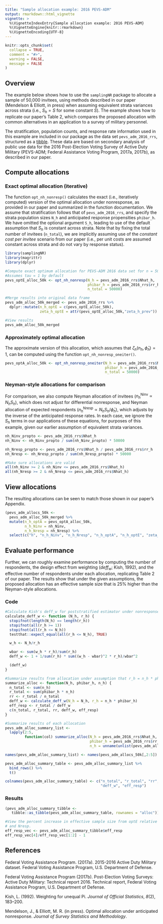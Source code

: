```yaml
---
title: "Sample allocation example: 2016 PEVS-ADM"
output: rmarkdown::html_vignette
vignette: >
  %\VignetteIndexEntry{Sample allocation example: 2016 PEVS-ADM}
  %\VignetteEngine{knitr::rmarkdown}
  %\VignetteEncoding{UTF-8}
---
```


```r
knitr::opts_chunk$set(
  collapse = TRUE,
  comment = "#>",
  warning = FALSE,
  message = FALSE
)
```

## Overview

The example below shows how to use the `samplingNR` package to allocate a sample of 50,000 invitees, using methods described in our paper (Mendelson & Elliott, in press) when assuming equivalent strata variances across strata (i.e., $S_h = S$ for some constant $S$). The example shows how to replicate our paper's Table 2, which compares the proposed allocation with common alternatives in an application to a survey of military personnel.

The stratification, population counts, and response rate information used in this example are included in our package as the data set `pevs_adm_2016_rrs`, structured as a [tibble](https://tibble.tidyverse.org/). These data are based on secondary analysis of public use data for the 2016 Post-Election Voting Survey of Active Duty Military (PEVS-ADM; Federal Assistance Voting Program, 2017a, 2017b), as described in our paper.

## Compute allocations

### Exact optimal allocation (iterative)

The function `opt_nh_nonresp()` calculates the exact (i.e., iteratively computed) version of the optimal allocation under nonresponse, as provided in our paper and summarized in the function documentation. We assume that stratification follows that of `pevs_adm_2016_rrs`, and specify the strata population sizes `N_h` and anticipated response propensities `phibar_h`. We have omitted the optional argument `S_h`, leading to use of the default assumption that $S_h$ is constant across strata. Note that by fixing the total number of invitees (`n_total`), we are implicitly assuming use of the *constant cost per invitee* scenario from our paper (i.e., per unit costs are assumed constant across strata and do not vary by response status).

```r
library(samplingNR)
library(magrittr)
library(dplyr)

#Compute exact optimum allocation for PEVS-ADM 2016 data set for n = 50k
#Assumes tau = 1 by default
pevs_optE_alloc_50k <- opt_nh_nonresp(N_h = pevs_adm_2016_rrs$Nhat_h,
                                      phibar_h = pevs_adm_2016_rrs$rr_h,
                                      n_total = 50000)

#Merge results into original data frame
pevs_adm_alloc_50k_merged <- pevs_adm_2016_rrs %>%
  dplyr::mutate(n_h_optE = c(pevs_optE_alloc_50k),
                zeta_h_optE = attr(pevs_optE_alloc_50k,"zeta_h_prev"))

#View results
pevs_adm_alloc_50k_merged
```

### Approximately optimal allocation

The approximate version of this allocation, which assumes that $\zeta_h(n_h,\bar{\phi}_h) = 1$, can be computed using the function `opt_nh_nonresp_oneiter()`.

```r
pevs_optA_alloc_50k <- opt_nh_nonresp_oneiter(N_h = pevs_adm_2016_rrs$Nhat_h,
                                              phibar_h = pevs_adm_2016_rrs$rr_h,
                                              n_total = 50000)
```

### Neyman-style allocations for comparison

For comparison, we also compute Neyman allocation of invitees ($n_h^{\textrm{Ninv}}\propto N_h S_h$), which does not adjust for differential nonresponse, and Neyman allocation of expected respondents ($n_h^{\textrm{Nresp}}\propto N_h S_h / \bar{\phi}_h$), which adjusts by the inverse of the anticipated response rates. In each case, we ignore the $S_h$ terms in our applications of these equations, for purposes of this example, given our earlier assumption of equivalent strata variances.

```r
nh_Ninv_propto <- pevs_adm_2016_rrs$Nhat_h
nh_Ninv <- nh_Ninv_propto / sum(nh_Ninv_propto) * 50000

nh_Nresp_propto <- pevs_adm_2016_rrs$Nhat_h / pevs_adm_2016_rrs$rr_h
nh_Nresp <- nh_Nresp_propto / sum(nh_Nresp_propto) * 50000

#Make sure allocations are valid
all(nh_Ninv >= 2 & nh_Ninv <= pevs_adm_2016_rrs$Nhat_h)
all(nh_Nresp >= 2 & nh_Nresp <= pevs_adm_2016_rrs$Nhat_h)
```

## View allocations

The resulting allocations can be seen to match those shown in our paper's Appendix.

```r
(pevs_adm_allocs_50k <- 
  pevs_adm_alloc_50k_merged %>%
  mutate(n_h_optA = pevs_optA_alloc_50k,
         n_h_Ninv = nh_Ninv,
         n_h_Nresp = nh_Nresp) %>%
  select(c("h", "n_h_Ninv", "n_h_Nresp", "n_h_optA", "n_h_optE", "zeta_h_optE")))
```

## Evaluate performance

Further, we can roughly examine performance by computing the number of respondents, the design effect from weighting ($deff_w$; Kish, 1992), and the effective number of respondents under each allocation, replicating Table 2 of our paper. The results show that under the given assumptions, the proposed allocation has an effective sample size that is 25% higher than the Neyman-style allocations.

### Code

```r
#Calculate Kish's deff_w for poststratified estimator under nonresponse
calculate_deff_w <- function (N_h, r_h) {
  stopifnot(length(N_h) == length(r_h))
  stopifnot(all(r_h >= 1))
  stopifnot(all(r_h <= N_h))
  testthat::expect_equal(all(r_h <= N_h), TRUE)

  w_h <- N_h/r_h

  wbar <- sum(w_h * r_h)/sum(r_h)
  deff_w <- 1 + 1/sum(r_h) * sum((w_h - wbar)^2 * r_h)/wbar^2

  (deff_w)
}

#Summarize results from allocation under assumption that r_h = n_h * phibar_h
summarize_alloc <- function(N_h, phibar_h, n_h) {
  n_total <- sum(n_h)
  r_total <- sum(phibar_h * n_h)
  rr <- r_total / n_total
  deff_w <- calculate_deff_w(N_h = N_h, r_h = n_h * phibar_h)
  eff_resp <- r_total / deff_w
  c(n_total, r_total, rr, deff_w, eff_resp)
}

#Summarize results of each allocation
pevs_adm_alloc_summary_list <-
  lapply(2:5,
         function(col) summarize_alloc(N_h = pevs_adm_2016_rrs$Nhat_h,
                                       phibar_h = pevs_adm_2016_rrs$rr_h,
                                       n_h = unname(unlist(pevs_adm_allocs_50k[,col]))))

names(pevs_adm_alloc_summary_list) <- names(pevs_adm_allocs_50k[,2:5])

pevs_adm_alloc_summary_table <- pevs_adm_alloc_summary_list %>%
  bind_rows() %>%
  t()

colnames(pevs_adm_alloc_summary_table) <- c("n_total", "r_total", "rr", 
                                            "deff_w", "eff_resp")

```

### Results

```r
(pevs_adm_alloc_summary_tibble <- 
   tibble::as_tibble(pevs_adm_alloc_summary_table, rownames = "alloc"))

#View the percent increase in effective sample size from optE relative to Ninv 
# and Nresp.
eff_resp_vec <- pevs_adm_alloc_summary_tibble$eff_resp
eff_resp_vec[4]/eff_resp_vec[1:2] - 1
```

## References

Federal Voting Assistance Program. (2017a). 2015-2016 Active Duty Military dataset. Federal Voting Assistance Program, U.S. Department of Defense.

Federal Voting Assistance Program (2017b). Post-Election Voting Surveys: Active Duty Military: Technical report 2016. Technical report, Federal Voting Assistance Program, U.S. Department of Defense.

Kish, L. (1992). Weighting for unequal Pi. *Journal of Official Statistics*, *8*(2), 183--200.

Mendelson, J., & Elliott, M. R. (in press). Optimal allocation under anticipated nonresponse. *Journal of Survey Statistics and Methodology*.
